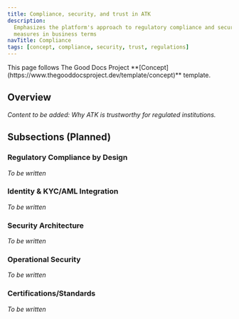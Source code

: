 ```yaml
---
title: Compliance, security, and trust in ATK
description:
  Emphasizes the platform's approach to regulatory compliance and security
  measures in business terms
navTitle: Compliance
tags: [concept, compliance, security, trust, regulations]
---
```


<Callout type="info" title="Template guide">
  This page follows The Good Docs Project
  **[Concept](https://www.thegooddocsproject.dev/template/concept)** template.
</Callout>

## Overview

_Content to be added: Why ATK is trustworthy for regulated institutions._

## Subsections (Planned)

### Regulatory Compliance by Design

_To be written_

### Identity & KYC/AML Integration

_To be written_

### Security Architecture

_To be written_

### Operational Security

_To be written_

### Certifications/Standards

_To be written_
